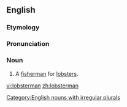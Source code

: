 ==English==

===Etymology===
{{suffix|lobster|man|lang=en}}

===Pronunciation===
{{rfp|lang=en}}
{{rfap|lang=en}}

===Noun===
{{en-noun|lobstermen}}

# A [[fisherman]] for [[lobster]]s.

[[Category:English nouns with irregular plurals]]

[[vi:lobsterman]]
[[zh:lobsterman]]